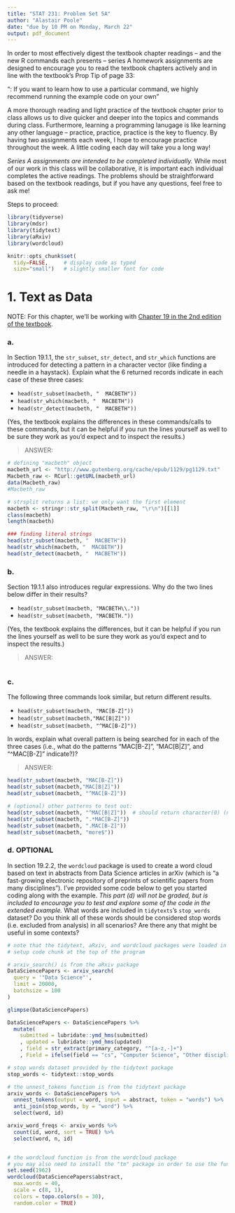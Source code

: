 ```yaml
---
title: "STAT 231: Problem Set 5A"
author: "Alastair Poole"
date: "due by 10 PM on Monday, March 22"
output: pdf_document
---
```


In order to most effectively digest the textbook chapter readings -- and the  new R commands each presents -- series A homework assignments are designed to encourage you to read the textbook chapters actively and in line with the textbook's Prop Tip of page 33:

"\textbf{Pro Tip}: If you want to learn how to use a particular command, we highly recommend running the example code on your own" 

A more thorough reading and light practice of the textbook chapter prior to class allows us to dive quicker and deeper into the topics and commands during class.  Furthermore, learning a programming lanugage is like learning any other language -- practice, practice, practice is the key to fluency.  By having two assignments each week, I hope to encourage practice throughout the week.  A little coding each day will take you a long way!

*Series A assignments are intended to be completed individually.*  While most of our work in this class will be collaborative, it is important each individual completes the active readings.  The problems should be straightforward based on the textbook readings, but if you have any questions, feel free to ask me!

Steps to proceed:

\begin{enumerate}
\item In RStudio, go to File > Open Project, navigate to the folder with the course-content repo, select the course-content project (course-content.Rproj), and click "Open" 
\item Pull the course-content repo (e.g. using the blue-ish down arrow in the Git tab in upper right window)
\item Copy ps5A.Rmd from the course repo to your repo (see page 6 of the GitHub Classroom Guide for Stat231 if needed)
\item Close the course-content repo project in RStudio
\item Open YOUR repo project in RStudio
\item In the ps5A.Rmd file in YOUR repo, replace "YOUR NAME HERE" with your name
\item Add in your responses, committing and pushing to YOUR repo in appropriate places along the way
\item Run "Knit PDF" 
\item Upload the pdf to Gradescope.  Don't forget to select which of your pages are associated with each problem.  \textit{You will not get credit for work on unassigned pages (e.g., if you only selected the first page but your solution spans two pages, you would lose points for any part on the second page that the grader can't see).} 
\end{enumerate}

```r
library(tidyverse)
library(mdsr)
library(tidytext)
library(aRxiv)
library(wordcloud)

knitr::opts_chunk$set(
  tidy=FALSE,     # display code as typed
  size="small")   # slightly smaller font for code
```

\newpage
# 1. Text as Data

NOTE: For this chapter, we'll be working with [Chapter 19 in the 2nd edition of the textbook](https://mdsr-book.github.io/mdsr2e/ch-text.html).

### a.
In Section 19.1.1, the `str_subset`, `str_detect`, and `str_which` functions are introduced for detecting a pattern in a character vector (like finding a needle in a haystack).  Explain what the 6 returned records indicate in each case of these three cases:

- `head(str_subset(macbeth, "  MACBETH"))`
- `head(str_which(macbeth, "  MACBETH"))`
- `head(str_detect(macbeth, "  MACBETH"))`

(Yes, the textbook explains the differences in these commands/calls to these commands, but it can be helpful if you run the lines yourself as well to be sure they work as you'd expect and to inspect the results.) 

> ANSWER: 

```r
# defining "macbeth" object
macbeth_url <- "http://www.gutenberg.org/cache/epub/1129/pg1129.txt"
Macbeth_raw <- RCurl::getURL(macbeth_url)
data(Macbeth_raw)
#Macbeth_raw

# strsplit returns a list: we only want the first element
macbeth <- stringr::str_split(Macbeth_raw, "\r\n")[[1]]
class(macbeth)
length(macbeth)

### finding literal strings
head(str_subset(macbeth, "  MACBETH"))
head(str_which(macbeth, "  MACBETH"))
head(str_detect(macbeth, "  MACBETH"))
```


### b.
Section 19.1.1 also introduces regular expressions.  Why do the two lines below differ in their results?

- `head(str_subset(macbeth, "MACBETH\\."))`
- `head(str_subset(macbeth, "MACBETH."))`

(Yes, the textbook explains the differences, but it can be helpful if you run the lines yourself as well to be sure they work as you'd expect and to inspect the results.) 

> ANSWER:  

```r

```

### c. 

The following three commands look similar, but return different results.

- `head(str_subset(macbeth, "MAC[B-Z]"))`
- `head(str_subset(macbeth,"MAC[B|Z]"))`
- `head(str_subset(macbeth, "^MAC[B-Z]"))`

In words, explain what overall pattern is being searched for in each of the three cases (i.e., what do the patterns "MAC[B-Z]", "MAC[B|Z]", and "^MAC[B-Z]" indicate?)?

> ANSWER: 

```r
head(str_subset(macbeth, "MAC[B-Z]"))
head(str_subset(macbeth,"MAC[B|Z]"))
head(str_subset(macbeth, "^MAC[B-Z]"))

# (optional) other patterns to test out: 
head(str_subset(macbeth, "^MAC[B|Z]"))  # should return character(0) (nothing)
head(str_subset(macbeth, ".*MAC[B-Z]"))
head(str_subset(macbeth, ".MAC[B-Z]"))
head(str_subset(macbeth, "more$"))
```

### d.  OPTIONAL

In section 19.2.2, the `wordcloud` package is used to create a word cloud based on text in abstracts from Data Science articles in arXiv (which is "a fast-growing electronic repository of preprints of scientific papers from many disciplines").  I've provided some code below to get you started coding along with the example.  *This part (d) will not be graded, but is included to encourage you to test and explore some of the code in the extended example.*  What words are included in `tidytexts`'s `stop_words` dataset?  Do you think all of these words should be considered stop words (i.e. excluded from analysis) in all scenarios?  Are there any that might be useful in some contexts?  

```r
# note that the tidytext, aRxiv, and wordcloud packages were loaded in the 
# setup code chunk at the top of the program

# arxiv_search() is from the aRxiv package
DataSciencePapers <- arxiv_search(
  query = '"Data Science"', 
  limit = 20000, 
  batchsize = 100
)

glimpse(DataSciencePapers)

DataSciencePapers <- DataSciencePapers %>%
  mutate(
    submitted = lubridate::ymd_hms(submitted) 
    , updated = lubridate::ymd_hms(updated)
    , field = str_extract(primary_category, "^[a-z,-]+")
    , Field = ifelse(field == "cs", "Computer Science", "Other discipline"))

# stop words dataset provided by the tidytext package
stop_words <- tidytext::stop_words

# the unnest_tokens function is from the tidytext package
arxiv_words <- DataSciencePapers %>%
  unnest_tokens(output = word, input = abstract, token = "words") %>%
  anti_join(stop_words, by = "word") %>%
  select(word, id)

arxiv_word_freqs <- arxiv_words %>%
  count(id, word, sort = TRUE) %>%
  select(word, n, id)


# the wordcloud function is from the wordcloud package
# you may also need to install the "tm" package in order to use the function
set.seed(1962)
wordcloud(DataSciencePapers$abstract, 
  max.words = 40, 
  scale = c(8, 1), 
  colors = topo.colors(n = 30), 
  random.color = TRUE)
```

